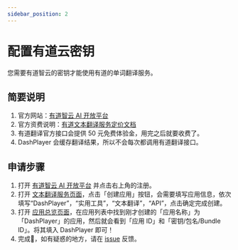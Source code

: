```yaml
---
sidebar_position: 2
---
```


# 配置有道云密钥

您需要有道智云的密钥才能使用有道的单词翻译服务。

## 简要说明

1. 官方网站：[有道智云 AI 开放平台](http://ai.youdao.com/)
2. 官方资费说明：[有道文本翻译服务定价文档](https://ai.youdao.com/DOCSIRMA/html/%E8%87%AA%E7%84%B6%E8%AF%AD%E8%A8%80%E7%BF%BB%E8%AF%91/%E4%BA%A7%E5%93%81%E5%AE%9A%E4%BB%B7/%E6%96%87%E6%9C%AC%E7%BF%BB%E8%AF%91%E6%9C%8D%E5%8A%A1/%E6%96%87%E6%9C%AC%E7%BF%BB%E8%AF%91%E6%9C%8D%E5%8A%A1-%E4%BA%A7%E5%93%81%E5%AE%9A%E4%BB%B7.html)
3. 有道翻译官方接口会提供 50 元免费体验金，用完之后就要收费了。
4. DashPlayer 会缓存翻译结果，所以不会每次都调用有道翻译接口。

## 申请步骤

1. 打开 [有道智云 AI 开放平台](http://ai.youdao.com) 并点击右上角的注册。
2. 打开 [文本翻译服务页面](https://ai.youdao.com/console/#/service-singleton/text-translation)，点击「创建应用」按钮，会需要填写应用信息，依次填写“DashPlayer”，“实用工具”，“文本翻译”，“API”，点击确定完成创建。
3. 打开 [应用总览页面](https://ai.youdao.com/console/#/app-overview)，在应用列表中找到刚才创建的「应用名称」为「DashPlayer」的应用，然后就会看到「应用 ID」和「密钥/包名/Bundle ID」。将其填入 DashPlayer 即可！
6. 完成🎉，如有疑惑的地方，请在 [issue](https://github.com/solidSpoon/DashPlayer/issues) 反馈。